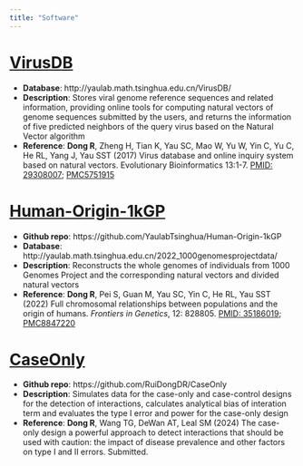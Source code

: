 ```yaml
---
title: "Software"
---
```



# [VirusDB](http://yaulab.math.tsinghua.edu.cn/VirusDB/)
- **Database**: http://yaulab.math.tsinghua.edu.cn/VirusDB/
- **Description**: Stores viral genome reference sequences and related information, providing online tools for computing natural vectors of genome sequences submitted by the users, and returns the information of five predicted neighbors of the query virus based on the Natural Vector algorithm
- **Reference**: **Dong R**, Zheng H, Tian K, Yau SC, Mao W, Yu W, Yin C, Yu C, He RL, Yang J, Yau SST (2017) Virus database and online inquiry system based on natural vectors. Evolutionary Bioinformatics 13:1-7. [PMID: 29308007](https://pubmed.ncbi.nlm.nih.gov/29308007/); [PMC5751915](https://www.ncbi.nlm.nih.gov/pmc/articles/PMC5751915/)

# [Human-Origin-1kGP](https://github.com/YaulabTsinghua/Human-Origin-1kGP)
- **Github repo**: https://github.com/YaulabTsinghua/Human-Origin-1kGP
- **Database**: http://yaulab.math.tsinghua.edu.cn/2022_1000genomesprojectdata/ 
- **Description**: Reconstructs the whole genomes of individuals from 1000 Genomes Project and the corresponding natural vectors and divided natural vectors
- **Reference**: **Dong R**, Pei S, Guan M, Yau SC, Yin C, He RL, Yau SST (2022) Full chromosomal relationships between populations and the origin of humans. *Frontiers in Genetics*, 12: 828805. [PMID: 35186019](https://pubmed.ncbi.nlm.nih.gov/35186019/); [PMC8847220](https://www.ncbi.nlm.nih.gov/pmc/articles/PMC8847220/)

# [CaseOnly](https://github.com/RuiDongDR/CaseOnly)
- **Github repo**: https://github.com/RuiDongDR/CaseOnly
- **Description**: Simulates data for the case-only and case-control designs for the detection of interactions, calculates analytical bias of interation term and evaluates the type I error and power for the case-only design
- **Reference**: **Dong R**, Wang TG, DeWan AT, Leal SM (2024) The case-only design a powerful approach to detect interactions that should be used with caution: the impact of disease prevalence and other factors on type I and II errors. Submitted.
